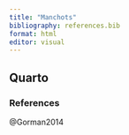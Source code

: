 ```yaml
---
title: "Manchots"
bibliography: references.bib
format: html
editor: visual
---
```


## Quarto



### References


@Gorman2014